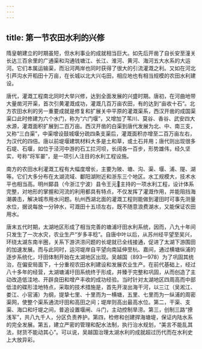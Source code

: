 ```yaml
---
---
---
```

title: 第一节农田水利的兴修
---







隋皇朝建立的时期虽短，但水利事业的成就相当巨大。如先后开凿了自长安至潼关长达三百余里的广通渠和沟通钱塘江、长江、淮河、黄河、海河五大水系的大运河。它们本属运输渠，而沿河两岸也同时获得了很大的引流灌溉之利。又如在河北引芦沟水开稻田十万亩，在长城以北大兴屯田，相应地也有相当规模的农田水利建设。

唐代，灌溉工程南北同时大举兴修，达到全面发展的兴盛时期。唐初，在河曲地带大量凿河开渠，首次引黄灌溉成功，灌溉几百万亩农田，有的达到“亩收十石”。北方农田水利的另一重要成就是修复和扩展关中平原的灌溉渠系，西汉开凿的成国渠渠口此时修建为六个水门，称为“六门堰”，又增加了苇川、莫谷、香谷、武安四大水源，灌溉面积扩展到二百万亩。西汉开凿的白渠到唐代发展为北、中、南三支，又称“三白渠”，中渠增设鼓城堰分疏四条支渠后，灌溉面积亦增至二百万亩左右，为汉代的四倍。唐以前堤堰建筑材料大多是土和草，或土石并用；唐代则出现很多石堤、石堰，如位于泾河中游的石工拦河坝，长阔各一百步，形势雄伟，经久坚实，号称“将军翣”，是一项引人注目的水利工程设施。

南方的农田水利灌溉工程有大幅度增长，主要为陂、塘、沟、渠、堰、浦、隄、湖等。它们大多分布在太湖流域、鄱阳湖附近和浙东三个地区。水工规模大，技术水平也相当高。明州鄮县（今浙江宁波）县令王元主持的一项水利工程，设计体系完整，对地形的掌握和河流的利用都具有特点，不仅发挥了灌溉作用，并能阻挡海潮袭击，解决城市用水问题。杭州西湖北面的灌溉工程则能做到灌田时可事先测量水位，据说每放一分钟水，可溉田十五顷左右，既不随意浪费湖水，又能保证农田用水。

唐末五代时期，太湖地区形成了相当完善的塘浦圩田水利系统，因而，八九十年间只发生了一次水灾，农业生产“岁多丰稔”。自唐中叶以后，从苏州经平望至吴兴，环绕太湖东南半圈，关系下游洪涝问题的长堤就已全线接通，促进了太湖下游围田的加速发展。而与此同时，运河堤岸自平望向南延伸至杭、嘉间，通过横塘纵浦的逐步系统化，圩田体制开始在太湖地区出现。吴越国（893—978）为了巩固其统治，在偏安局面下，十分重视农田水利建设和发展农业生产。在前代基础上，经过八十多年的经营，太湖塘浦圩田系统终于形成，并臻于完整和巩固，从而创造了主动改造低洼地、开辟良田和增产丰收的成功经验。当时针对太湖地区四周高而中部低洼的碟形洼地特点，采取的技术措施是，首先开浚出海干河，以三江（吴淞江、娄江、小官浦）为纲，提挚七里、十里而为一横塘，五里、七里而为一纵浦的周密渠网，使整个渠系通流圩田和高田之间；堤岸则高出最高水位。第二，干渠、支渠、海口和圩堤之间，普追设置堰闸、斗门，主动控制旱涝。第三，创制三路“撩浅军”，共八九千人，分区负责养护。第四，检修和创建捍海塘堤，保证内陆水系的完全发展。第五，建立严密的管理和配水法制，执行治水规划，“美言不能乱其法，财货不能动其心”。可以说，吴越国治理太湖水利的成就超过历代而在水利史上大放异彩。